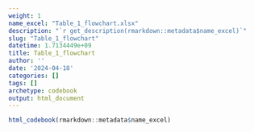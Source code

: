 ```yaml
---
weight: 1
name_excel: "Table_1_flowchart.xlsx"
description: "`r get_description(rmarkdown::metadata$name_excel)`"
slug: "Table_1_flowchart"
datetime: 1.7134449e+09
title: Table_1_flowchart
author: ''
date: '2024-04-18'
categories: []
tags: []
archetype: codebook
output: html_document
---
```


```r
html_codebook(rmarkdown::metadata$name_excel)
```
